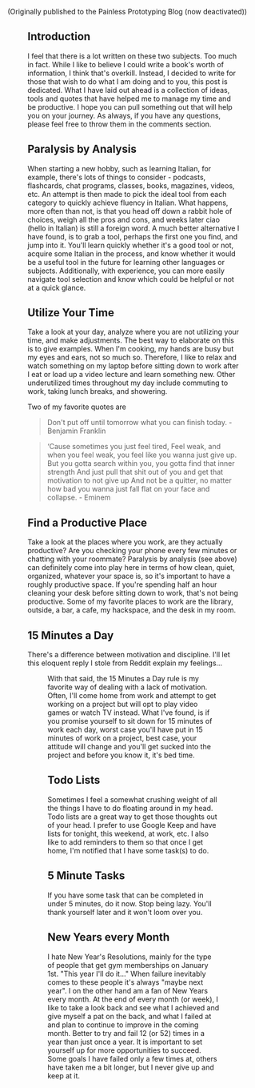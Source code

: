
<p><Weak>(Originally published to the Painless Prototyping Blog (now deactivated))</Weak></p>

<Figure src="time-management-and-productivity/productivity.jpg" caption="How my Desk Typically Looks" />

## Introduction

I feel that there is a lot written on these two subjects. Too much in fact. While I like to believe I could write a book's worth of information, I think that's overkill. Instead, I decided to write for those that wish to do what I am doing and to you, this post is dedicated. What I have laid out ahead is a collection of ideas, tools and quotes that have helped me to manage my time and be productive. I hope you can pull something out that will help you on your journey. As always, if you have any questions, please feel free to throw them in the comments section.


## Paralysis by Analysis

When starting a new hobby, such as learning Italian, for example, there's lots of things to consider - podcasts, flashcards, chat programs, classes, books, magazines, videos, etc. An attempt is then made to pick the ideal tool from each category to quickly achieve fluency in Italian. What happens, more often than not, is that you head off down a rabbit hole of choices, weigh all the pros and cons, and weeks later ciao (hello in Italian) is still a foreign word. A much better alternative I have found, is to grab a tool, perhaps the first one you find, and jump into it. You'll learn quickly whether it's a good tool or not, acquire some Italian in the process, and know whether it would be a useful tool in the future for learning other languages or subjects. Additionally, with experience, you can more easily navigate tool selection and know which could be helpful or not at a quick glance.

## Utilize Your Time

Take a look at your day, analyze where you are not utilizing your time, and make adjustments. The best way to elaborate on this is to give examples. When I'm cooking, my hands are busy but my eyes and ears, not so much so. Therefore, I like to relax and watch something on my laptop before sitting down to work after I eat or load up a video lecture and learn something new. Other underutilized times throughout my day include commuting to work, taking lunch breaks, and showering.

Two of my favorite quotes are

> Don't put off until tomorrow what you can finish today. - Benjamin Franklin

> ‘Cause sometimes you just feel tired,
> Feel weak, and when you feel weak, you feel like you wanna just give up.
> But you gotta search within you, you gotta find that inner strength
> And just pull that shit out of you and get that motivation to not give up
> And not be a quitter, no matter how bad you wanna just fall flat on your face and collapse. - Eminem
> 

## Find a Productive Place

Take a look at the places where you work, are they actually productive? Are you checking your phone every few minutes or chatting with your roommate? Paralysis by analysis (see above) can definitely come into play here in terms of how clean, quiet, organized, whatever your space is, so it's important to have a roughly productive space. If you're spending half an hour cleaning your desk before sitting down to work, that's not being productive. Some of my favorite places to work are the library, outside, a bar, a cafe, my hackspace, and the desk in my room.

## 15 Minutes a Day

There's a difference between motivation and discipline. I'll let this eloquent reply I stole from Reddit explain my feelings…

<Figure src="time-management-and-productivity/productivity2.png" caption="Q: How to be Motivated? A: Fuck motivation." />

With that said, the 15 Minutes a Day rule is my favorite way of dealing with a lack of motivation. Often, I'll come home from work and attempt to get working on a project but will opt to play video games or watch TV instead. What I've found, is if you promise yourself to sit down for 15 minutes of work each day, worst case you'll have put in 15 minutes of work on a project, best case, your attitude will change and you'll get sucked into the project and before you know it, it's bed time.

## Todo Lists

Sometimes I feel a somewhat crushing weight of all the things I have to do floating around in my head. Todo lists are a great way to get those thoughts out of your head. I prefer to use Google Keep and have lists for tonight, this weekend, at work, etc. I also like to add reminders to them so that once I get home, I'm notified that I have some task(s) to do.

## 5 Minute Tasks

If you have some task that can be completed in under 5 minutes, do it now. Stop being lazy. You'll thank yourself later and it won't loom over you.

## New Years every Month

I hate New Year's Resolutions, mainly for the type of people that get gym memberships on January 1st. "This year I'll do it…" When failure inevitably comes to these people it's always "maybe next year". I on the other hand am a fan of New Years every month. At the end of every month (or week), I like to take a look back and see what I achieved and give myself a pat on the back, and what I failed at and plan to continue to improve in the coming month. Better to try and fail 12 (or 52) times in a year than just once a year. It is important to set yourself up for more opportunities to succeed. Some goals I have failed only a few times at, others have taken me a bit longer, but I never give up and keep at it.
